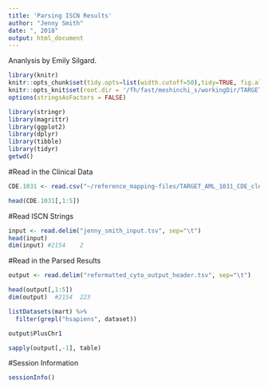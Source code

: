 ```yaml
---
title: 'Parsing ISCN Results'
author: "Jenny Smith"
date: ", 2018"
output: html_document
---
```


Ananlysis by Emily Silgard. 

```r
library(knitr)
knitr::opts_chunk$set(tidy.opts=list(width.cutoff=50),tidy=TRUE, fig.align='center', fig.height=5, fig.width=8)
knitr::opts_knit$set(root.dir = '/fh/fast/meshinchi_s/workingDir/TARGET/AML_TARGET/Clinical/analysis/2018.08.21_E.Silgard_ISCN_Parsing/')
options(stringsAsFactors = FALSE)
```


```r
library(stringr)
library(magrittr)
library(ggplot2)
library(dplyr)
library(tibble)
library(tidyr)
getwd()
```



#Read in the Clinical Data

```r
CDE.1031 <- read.csv("~/reference_mapping-files/TARGET_AML_1031_CDE_cleaned_7.06.2018.csv")

head(CDE.1031[,1:5])
```



#Read ISCN Strings

```r
input <- read.delim("jenny_smith_input.tsv", sep="\t")
head(input)
dim(input) #2154    2
```


#Read in the Parsed Results

```r
output <- read.delim("reformatted_cyto_output_header.tsv", sep="\t")

head(output[,1:5])
dim(output)  #2154  223
```


```r
listDatasets(mart) %>%
  filter(grepl("hsapiens", dataset))
```

```r
output$PlusChr1
```


```r
sapply(output[,-1], table)
```



#Session Information 

```r
sessionInfo()
```

